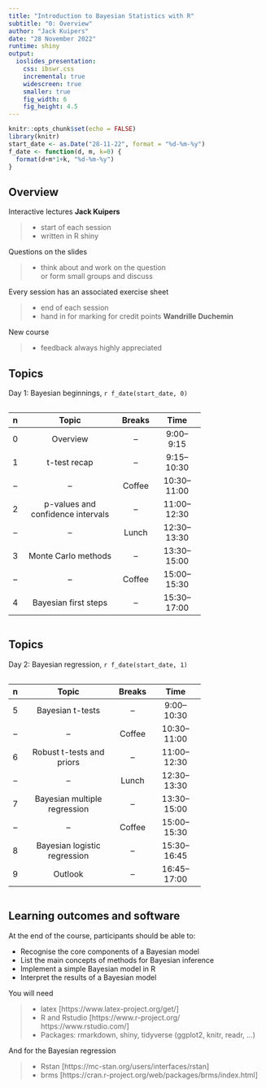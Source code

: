 ```yaml
---
title: "Introduction to Bayesian Statistics with R"
subtitle: "0: Overview"
author: "Jack Kuipers"
date: "28 November 2022"
runtime: shiny
output:
  ioslides_presentation:
    css: ibswr.css
    incremental: true
    widescreen: true
    smaller: true
    fig_width: 6
    fig_height: 4.5
---
```


```r
knitr::opts_chunk$set(echo = FALSE)
library(knitr)
start_date <- as.Date("28-11-22", format = "%d-%m-%y")
f_date <- function(d, m, k=0) {
  format(d+m*1+k, "%d-%m-%y")
}
```

## Overview {.build}

<div>

Interactive lectures **Jack Kuipers**

>- start of each session
>- written in R shiny
</div>

<div>
<span class="question">Questions on the slides</span>

>- <span class="answer">think about and work on the question <br> or form small groups and discuss</span>
</div>

<div>
Every session has an associated exercise sheet

>- end of each session
>- hand in for marking for credit points **Wandrille Duchemin**
</div>

<div>
New course

>- feedback always highly appreciated
</div>

## Topics

Day 1: Bayesian beginnings, `r f_date(start_date, 0)`

<div class="centered">
<div style="width: 75%; display: inline-block">
| n | Topic | Breaks | Time |
|:-:|:-----:|:------:|:----:|
|0|Overview|--|9:00--9:15|
|1|t-test recap|--|9:15--10:30|
|--|--|Coffee|10:30--11:00|
|2|p-values and confidence intervals|--|11:00--12:30|
|--|--|Lunch|12:30--13:30|
|3|Monte Carlo methods|--|13:30--15:00|
|--|--|Coffee|15:00--15:30|
|4|Bayesian first steps|--|15:30--17:00|
</div>
</div>

## Topics

Day 2: Bayesian regression, `r f_date(start_date, 1)`

<div class="centered">
<div style="width: 75%; display: inline-block">
| n | Topic | Breaks | Time |
|:-:|:-----:|:------:|:----:|
|5|Bayesian t-tests|--|9:00--10:30|
|--|--|Coffee|10:30--11:00|
|6|Robust t-tests and priors|--|11:00--12:30|
|--|--|Lunch|12:30--13:30|
|7|Bayesian multiple regression|--|13:30--15:00|
|--|--|Coffee|15:00--15:30|
|8|Bayesian logistic regression|--|15:30--16:45|
|9|Outlook|--|16:45--17:00|
</div>
</div>


## Learning outcomes and software {.build}

At the end of the course, participants should be able to:

* Recognise the core components of a Bayesian model
* List the main concepts of methods for Bayesian inference
* Implement a simple Bayesian model in R
* Interpret the results of a Bayesian model

You will need

>- latex [https://www.latex-project.org/get/]
>- R and Rstudio [https://www.r-project.org/ https://www.rstudio.com/]
>- Packages: rmarkdown, shiny, tidyverse (ggplot2, knitr, readr, ...)

And for the Bayesian regression

>- Rstan [https://mc-stan.org/users/interfaces/rstan]
>- brms [https://cran.r-project.org/web/packages/brms/index.html]



